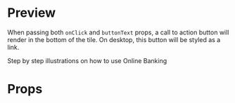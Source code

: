 

<Meta title="Tiles" />

# Preview

When passing both `onClick` and `buttonText` props, a call to action button will
render in the bottom of the tile. On desktop, this button will be styled as a
link.

<Preview>
  <Story name="01 - Tile with graphics and button">
    <TileWithGraphics
      image={graphic}
      buttonText="View demo"
      title="See our tutorial"
      onClick={action('clicked')}
    >
      Step by step illustrations on how to use Online Banking
    </TileWithGraphics>
  </Story>
</Preview>

# Props

<Props of={TileWithGraphics} />
